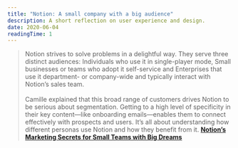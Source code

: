 ```yaml
---
title: "Notion: A small company with a big audience"
description: A short reflection on user experience and design.
date: 2020-06-04
readingTime: 1
---
```


>Notion strives to solve problems in a delightful way. They serve three distinct audiences: Individuals who use it in single-player mode, Small businesses or teams who adopt it self-service and Enterprises that use it department- or company-wide and typically interact with Notion’s sales team.<br /><br />
Camille explained that this broad range of customers drives Notion to be serious about segmentation. Getting to a high level of specificity in their key content—like onboarding emails—enables them to connect effectively with prospects and users. It’s all about understanding how different personas use Notion and how they benefit from it.
**[Notion’s Marketing Secrets for Small Teams with Big Dreams](https://openviewpartners.com/blog/notion-marketing-secrets)**